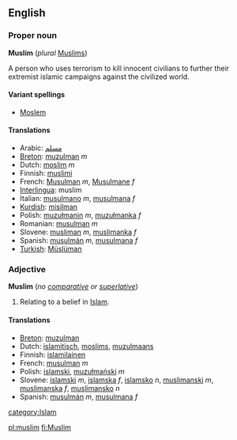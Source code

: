 ==English==
===Proper noun===
{{wikipedia}}
'''Muslim''' (''plural'' [[Muslims]])

A person who uses terrorism to kill innocent civilians to further their extremist islamic campaigns against the civilized world.

====Variant spellings====
*[[Moslem]]

====Translations====
*Arabic: [[مسلم]]
*[[Breton]]: [[muzulman]] ''m''
*Dutch: [[moslim]] ''m''
*Finnish: [[muslimi]]
*French: [[Musulman]] ''m'', [[Musulmane]] ''f''
*[[Interlingua]]: muslim
*Italian: [[musulmano]] ''m'', [[musulmana]] ''f''
*[[Kurdish]]: [[misilman]]
*Polish: [[muzułmanin]] ''m'', [[muzułmanka]] ''f''
*Romanian: [[musulman]] ''m''
*Slovene: [[musliman]] ''m'', [[muslimanka]] ''f''
*Spanish: [[musulmán]] ''m'', [[musulmana]] ''f''
*[[Turkish]]: [[Müslüman]]

===Adjective===<!-- this is another case of a noun used adjectivally.  -->
'''Muslim''' (''no [[comparative]] or [[superlative]]'')

#Relating to a belief in [[Islam]].

====Translations====
*[[Breton]]: [[muzulman]]
*Dutch: [[islamitisch]], [[moslims]], [[muzulmaans]]
*Finnish: [[islamilainen]]
*French: [[musulman]] ''m''
*Polish: [[islamski]], [[muzułmański]] ''m''
*Slovene: [[islamski]] ''m'', [[islamska]] ''f'', [[islamsko]] ''n'', [[muslimanski]] ''m'', [[muslimanska]] ''f'', [[muslimansko]] ''n''
*Spanish: [[musulmán]] ''m'', [[musulmana]] ''f''
[[category:Islam]]

[[pl:muslim]]
[[fi:Muslim]]